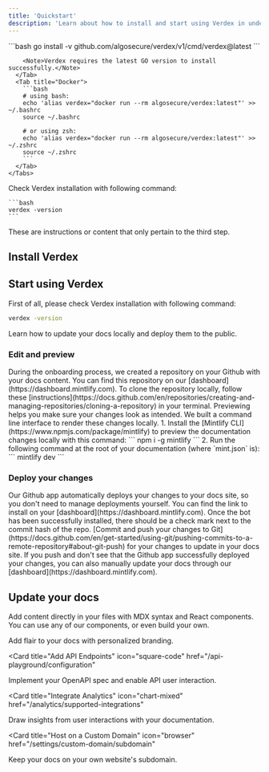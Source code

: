 ```yaml
---
title: 'Quickstart'
description: 'Learn about how to install and start using Verdex in under 5 minutes'
---
```


<Steps>
  <Step title="Install Verdex">
    <Tabs>
      <Tab title="Go">
        ```bash
        go install -v github.com/algosecure/verdex/v1/cmd/verdex@latest
        ```

        <Note>Verdex requires the latest GO version to install successfully.</Note>
      </Tab>
      <Tab title="Docker">
        ```bash
        # using bash:
        echo 'alias verdex="docker run --rm algosecure/verdex:latest"' >> ~/.bashrc
        source ~/.bashrc

        # or using zsh:
        echo 'alias verdex="docker run --rm algosecure/verdex:latest"' >> ~/.zshrc
        source ~/.zshrc
        ```
      </Tab>
    </Tabs>
  </Step>
  <Step title="Check installation">
    Check Verdex installation with following command:

    ```bash
    verdex -version
    ```
  </Step>
  <Step title="Third Step">
    These are instructions or content that only pertain to the third step.
  </Step>
</Steps>

## Install Verdex



## Start using Verdex

First of all, please check Verdex installation with following command:

```bash
verdex -version
```

Learn how to update your docs locally and deploy them to the public.

### Edit and preview

<AccordionGroup>
  <Accordion icon="github" title="Clone your docs locally">
    During the onboarding process, we created a repository on your Github with
    your docs content. You can find this repository on our
    [dashboard](https://dashboard.mintlify.com). To clone the repository
    locally, follow these
    [instructions](https://docs.github.com/en/repositories/creating-and-managing-repositories/cloning-a-repository)
    in your terminal.
  </Accordion>
  <Accordion icon="rectangle-terminal" title="Preview changes">
    Previewing helps you make sure your changes look as intended. We built a
    command line interface to render these changes locally. 1. Install the
    [Mintlify CLI](https://www.npmjs.com/package/mintlify) to preview the
    documentation changes locally with this command: ``` npm i -g mintlify ```
    2. Run the following command at the root of your documentation (where
    `mint.json` is): ``` mintlify dev ```
  </Accordion>
</AccordionGroup>

### Deploy your changes

<AccordionGroup>

<Accordion icon="message-bot" title="Install our Github app">
  Our Github app automatically deploys your changes to your docs site, so you
  don't need to manage deployments yourself. You can find the link to install on
  your [dashboard](https://dashboard.mintlify.com). Once the bot has been
  successfully installed, there should be a check mark next to the commit hash
  of the repo.
</Accordion>
<Accordion icon="rocket" title="Push your changes">
  [Commit and push your changes to
  Git](https://docs.github.com/en/get-started/using-git/pushing-commits-to-a-remote-repository#about-git-push)
  for your changes to update in your docs site. If you push and don't see that
  the Github app successfully deployed your changes, you can also manually
  update your docs through our [dashboard](https://dashboard.mintlify.com).
</Accordion>

</AccordionGroup>

## Update your docs

Add content directly in your files with MDX syntax and React components. You can use any of our components, or even build your own.

<CardGroup>

<Card title="Style Your Docs" icon="paintbrush" href="/settings/global">
  Add flair to your docs with personalized branding.
</Card>

<Card
  title="Add API Endpoints"
  icon="square-code"
  href="/api-playground/configuration"
>
  Implement your OpenAPI spec and enable API user interaction.
</Card>

<Card
  title="Integrate Analytics"
  icon="chart-mixed"
  href="/analytics/supported-integrations"
>
  Draw insights from user interactions with your documentation.
</Card>

<Card
  title="Host on a Custom Domain"
  icon="browser"
  href="/settings/custom-domain/subdomain"
>
  Keep your docs on your own website's subdomain.
</Card>

</CardGroup>
